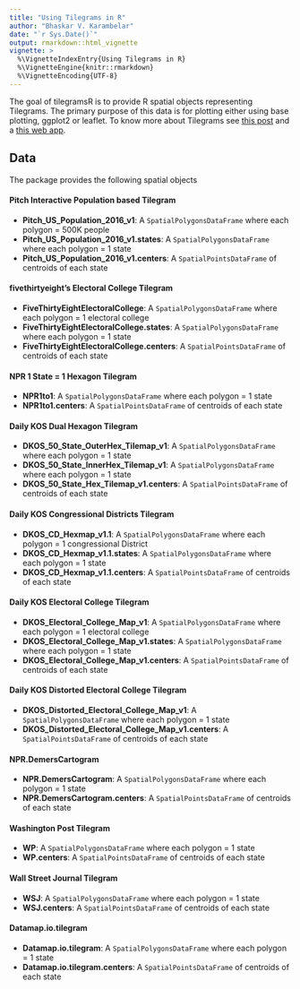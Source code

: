 ```yaml
---
title: "Using Tilegrams in R"
author: "Bhaskar V. Karambelar"
date: "`r Sys.Date()`"
output: rmarkdown::html_vignette
vignette: >
  %\VignetteIndexEntry{Using Tilegrams in R}
  %\VignetteEngine{knitr::rmarkdown}
  %\VignetteEncoding{UTF-8}
---
```

The goal of tilegramsR is to provide R spatial objects representing Tilegrams. The primary purpose of this data is for plotting either using base plotting, ggplot2 or leaflet.
To know more about Tilegrams see [this post](https://github.com/PitchInteractiveInc/tilegrams/blob/master/MANUAL.md) and a [this web app](https://pitchinteractiveinc.github.io/tilegrams/).

## Data

The package provides the following spatial objects

#### Pitch Interactive Population based Tilegram

- **Pitch_US_Population_2016_v1**: A `SpatialPolygonsDataFrame` where each polygon = 500K people
- **Pitch_US_Population_2016_v1.states**: A `SpatialPolygonsDataFrame` where each polygon = 1 state 
- **Pitch_US_Population_2016_v1.centers**: A `SpatialPointsDataFrame` of centroids of each state

#### fivethirtyeight's Electoral College Tilegram

- **FiveThirtyEightElectoralCollege**: A `SpatialPolygonsDataFrame` where each polygon = 1 electoral college
- **FiveThirtyEightElectoralCollege.states**: A `SpatialPolygonsDataFrame` where each polygon = 1 state 
- **FiveThirtyEightElectoralCollege.centers**: A `SpatialPointsDataFrame` of centroids of each state

#### NPR 1 State = 1 Hexagon Tilegram

- **NPR1to1**: A `SpatialPolygonsDataFrame` where each polygon = 1 state
- **NPR1to1.centers**: A `SpatialPointsDataFrame` of centroids of each state

#### Daily KOS Dual Hexagon Tilegram

- **DKOS_50_State_OuterHex_Tilemap_v1**: A `SpatialPolygonsDataFrame` where each polygon = 1 state
- **DKOS_50_State_InnerHex_Tilemap_v1**: A `SpatialPolygonsDataFrame` where each polygon = 1 state
- **DKOS_50_State_Hex_Tilemap_v1.centers**: A `SpatialPointsDataFrame` of centroids of each state

#### Daily KOS Congressional Districts Tilegram

- **DKOS_CD_Hexmap_v1.1**: A `SpatialPolygonsDataFrame` where each polygon = 1 congressional District
- **DKOS_CD_Hexmap_v1.1.states**: A `SpatialPolygonsDataFrame` where each polygon = 1 state
- **DKOS_CD_Hexmap_v1.1.centers**: A `SpatialPointsDataFrame` of centroids of each state

#### Daily KOS Electoral College Tilegram

- **DKOS_Electoral_College_Map_v1**: A `SpatialPolygonsDataFrame` where each polygon = 1 electoral college
- **DKOS_Electoral_College_Map_v1.states**: A `SpatialPolygonsDataFrame` where each polygon = 1 state
- **DKOS_Electoral_College_Map_v1.centers**: A `SpatialPointsDataFrame` of centroids of each state

#### Daily KOS Distorted Electoral College Tilegram

- **DKOS_Distorted_Electoral_College_Map_v1**: A `SpatialPolygonsDataFrame` where each polygon = 1 state
- **DKOS_Distorted_Electoral_College_Map_v1.centers**: A `SpatialPointsDataFrame` of centroids of each state

#### NPR.DemersCartogram

- **NPR.DemersCartogram**: A `SpatialPolygonsDataFrame` where each polygon = 1 state
- **NPR.DemersCartogram.centers**: A `SpatialPointsDataFrame` of centroids of each state

#### Washington Post Tilegram

- **WP**: A `SpatialPolygonsDataFrame` where each polygon = 1 state
- **WP.centers**: A `SpatialPointsDataFrame` of centroids of each state

#### Wall Street Journal Tilegram

- **WSJ**: A `SpatialPolygonsDataFrame` where each polygon = 1 state
- **WSJ.centers**: A `SpatialPointsDataFrame` of centroids of each state

#### Datamap.io.tilegram

- **Datamap.io.tilegram**: A `SpatialPolygonsDataFrame` where each polygon = 1 state
- **Datamap.io.tilegram.centers**: A `SpatialPointsDataFrame` of centroids of each state
